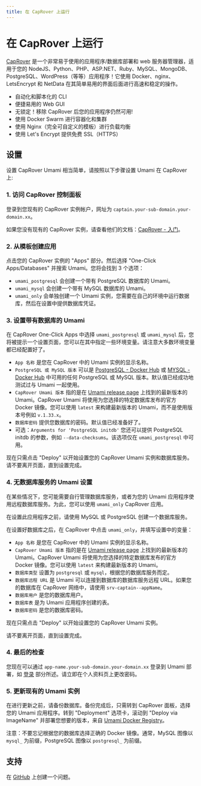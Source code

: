 ```yaml
---
title: 在 CapRover 上运行
---
```


# 在 CapRover 上运行

[CapRover](https://caprover.com) 是一个非常易于使用的应用程序/数据库部署和 web 服务器管理器，适用于您的 NodeJS、Python、PHP、ASP.NET、Ruby、MySQL、MongoDB、PostgreSQL、WordPress（等等）应用程序！它使用 Docker、nginx、LetsEncrypt 和 NetData 在其简单易用的界面后面进行高速和稳定的操作。

- 自动化和脚本化的 CLI
- 便捷易用的 Web GUI
- 无锁定！移除 CapRover 后您的应用程序仍然可用!
- 使用 Docker Swarm 进行容器化和集群
- 使用 Nginx（完全可自定义的模板）进行负载均衡
- 使用 Let's Encrypt 提供免费 SSL（HTTPS）

## 设置

设置 CapRover Umami 相当简单，请按照以下步骤设置 Umami 在 CapRover 上:

### 1. 访问 CapRover 控制面板

登录到您现有的 CapRover 实例帐户，网址为 `captain.your-sub-domain.your-domain.xx`。

如果您没有现有的 CapRover 实例，请查看他们的文档：[CapRover - 入门](https://caprover.com/docs/get-started.html)。

### 2. 从模板创建应用

点击您的 CapRover 实例的 "Apps" 部分。然后选择 "One-Click Apps/Databases" 并搜索 Umami。您将会找到 3 个选项：

- `umami_postgresql` 会创建一个带有 PostgreSQL 数据库的 Umami。
- `umami_mysql` 会创建一个带有 MySQL 数据库的 Umami。
- `umami_only` 会单独创建一个 Umami 实例，您需要在自己的环境中运行数据库，然后在设置中提供数据库凭证。

### 3. 设置带有数据库的 Umami

在 CapRover One-Click Apps 中选择 `umami_postgresql` 或 `umami_mysql` 后，您将被提示一个设置页面，您可以在其中指定一些环境变量。请注意大多数环境变量都已经配置好了。

- `App 名称` 是您在 CapRover 中的 Umami 实例的显示名称。
- `PostgreSQL 或 MySQL 版本` 可以是 [PostgreSQL - Docker Hub](https://hub.docker.com/_/postgres) 或 [MYSQL - Docker Hub](https://hub.docker.com/_/mysql) 中可用的任何 PostgreSQL 或 MySQL 版本。默认值已经成功地测试过与 Umami 一起使用。
- `CapRover Umami 版本` 指的是在 [Umami release page](https://github.com/umami-software/umami/releases) 上找到的最新版本的 Umami。CapRover Umami 将使用为您选择的特定数据库发布的官方 Docker 镜像。您可以使用 `latest` 来构建最新版本的 Umami，而不是使用版本号例如 `v.1.33.x`。
- `数据库密码` 提供您数据库的密码。默认值已经准备好了。
- 可选：`Arguments for 'PostgreSQL initdb'` 您还可以提供 PostgreSQL initdb 的参数，例如 `--data-checksums`。该选项仅在 `umami_postgresql` 中可用。

现在只需点击 "Deploy" 以开始设置您的 CapRover Umami 实例和数据库服务。请不要离开页面，直到设置完成。

### 4. 无数据库服务的 Umami 设置

在某些情况下，您可能需要自行管理数据库服务，或者为您的 Umami 应用程序使用远程数据库服务。为此，您可以使用 `umami_only` CapRover 应用。

在设置此应用程序之前，请使用 MySQL 或 PostgreSQL 创建一个数据库服务。

在设置好数据库之后，在 CapRover 中点击 `umami_only`，并填写设置中的变量：

- `App 名称` 是您在 CapRover 中的 Umami 实例的显示名称。
- `CapRover Umami 版本` 指的是在 [Umami release page](https://github.com/umami-software/umami/releases) 上找到的最新版本的 Umami。CapRover Umami 将使用为您选择的特定数据库发布的官方 Docker 镜像。您可以使用 `latest` 来构建最新版本的 Umami。
- `数据库类型` 设置为 `postgresql` 或 `mysql`，根据您的数据库服务而定。
- `数据库远程 URL` 是 Umami 可以连接到数据库的数据库服务远程 URL。如果您的数据库在 CapRover 网络中，请使用 `srv-captain--appName`。
- `数据库用户` 是您的数据库用户。
- `数据库表` 是为 Umami 应用程序创建的表。
- `数据库密码` 是您的数据库密码。

现在只需点击 "Deploy" 以开始设置您的 CapRover Umami 实例。

请不要离开页面，直到设置完成。

### 4. 最后的检查

您现在可以通过 `app-name.your-sub-domain.your-domain.xx` 登录到 Umami 部署，如 [登录](/docs/login) 部分所述。请立即在个人资料页上更改密码。

### 5. 更新现有的 Umami 实例

在进行更新之前，请备份数据库。备份完成后，只需转到 CapRover 面板，选择您的 Umami 应用程序。转到 "Deployment" 选项卡，滚动到 "Deploy via ImageName" 并部署您想要的版本，来自 [Umami Docker Registry](https://github.com/umami-software/umami/pkgs/container/umami)。

注意：不要忘记根据您的数据库选择正确的 Docker 镜像。通常，MySQL 图像以 `mysql_` 为前缀，PostgreSQL 图像以 `postgresql_` 为前缀。

## 支持

在 [GitHub](https://github.com/caprover/one-click-apps/issues) 上创建一个问题。

